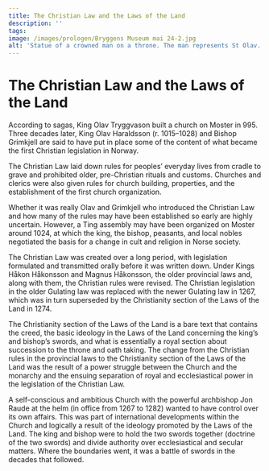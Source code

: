 ```yaml
---
title: The Christian Law and the Laws of the Land
description: ''
tags:
image: /images/prologen/Bryggens Museum mai 24-2.jpg
alt: 'Statue of a crowned man on a throne. The man represents St Olav.'
---
```




# The Christian Law and the Laws of the Land

<Container stil="initial side">
    
According to sagas, King Olav Tryggvason built a church on Moster in 995. Three decades later, King Olav Haraldsson (r. 1015–1028) and Bishop Grimkjell are said to have put in place some of the content of what became the first Christian legislation in Norway. 

The Christian Law laid down rules for peoples’ everyday lives from cradle to grave and prohibited older, pre-Christian rituals and customs. Churches and clerics were also given rules for church building, properties, and the establishment of the first church organization.

Whether it was really Olav and Grimkjell who introduced the Christian Law and how many of the rules may have been established so early are highly uncertain. However, a Ting assembly may have been organized on Moster around 1024, at which the king, the bishop, peasants, and local nobles negotiated the basis for a change in cult and religion in Norse society.

The Christian Law was created over a long period, with legislation formulated and transmitted orally before it was written down. Under Kings Håkon Håkonsson and Magnus Håkonsson, the older provincial laws and, along with them, the Christian rules were revised. The Christian legislation in the older Gulating law was replaced with the newer Gulating law in 1267, which was in turn superseded by the Christianity section of the Laws of the Land in 1274.

The Christianity section of the Laws of the Land is a bare text that contains the creed, the basic ideology in the Laws of the Land concerning the king’s and bishop’s swords, and what is essentially a royal section about succession to the throne and oath taking. The change from the Christian rules in the provincial laws to the Christianity section of the Laws of the Land was the result of a power struggle between the Church and the monarchy and the ensuing separation of royal and ecclesiastical power in the legislation of the Christian Law.

A self-conscious and ambitious Church with the powerful archbishop Jon Raude at the helm (in office from 1267 to 1282) wanted to have control over its own affairs. This was part of international developments within the Church and logically a result of the ideology promoted by the Laws of the Land. The king and bishop were to hold the two swords together (doctrine of the two swords) and divide authority over ecclesiastical and secular matters. Where the boundaries went, it was a battle of swords in the decades that followed.

</Container>